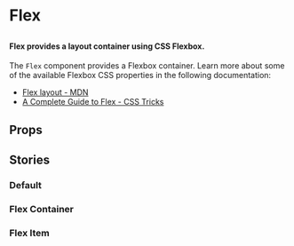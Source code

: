 
# Flex

##

<h4>
  Flex provides a layout container using CSS Flexbox.
</h4>

The <code>Flex</code> component provides a Flexbox container. Learn more about some of the available 
Flexbox CSS properties in the following documentation:

<ul>
  <li><a href='https://developer.mozilla.org/en-US/docs/Learn/CSS/CSS_layout/Flexbox'>Flex layout - MDN</a></li>
  <li><a href='https://css-tricks.com/snippets/css/a-guide-to-flexbox/'>A Complete Guide to Flex - CSS Tricks</a></li>
</ul>

<Canvas>
  <Story id="layouts-flex--default" />
</Canvas>

## Props

<ArgsTable of={Flex} />

## Stories

### Default

<Canvas>
  <Story id="layouts-flex--default" />
</Canvas>

### Flex Container

<Canvas>
  <Story id="layouts-flex--flex-container" />
</Canvas>

### Flex Item

<Canvas>
  <Story id="layouts-flex--flex-item" />
</Canvas>

